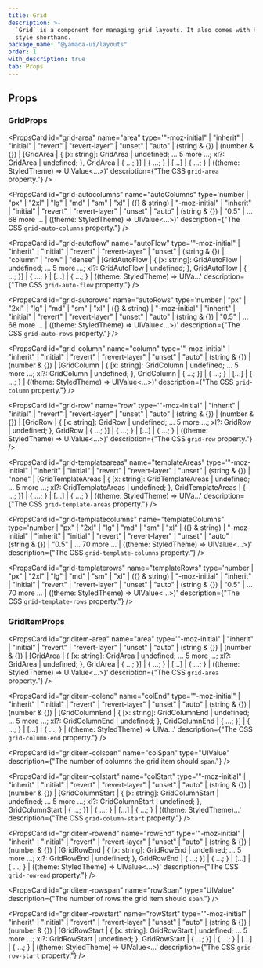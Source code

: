 ```yaml
---
title: Grid
description: >-
  `Grid` is a component for managing grid layouts. It also comes with handy
  style shorthand.
package_name: "@yamada-ui/layouts"
order: 1
with_description: true
tab: Props
---
```


## Props

### GridProps

<PropsCard
  id="grid-area"
  name="area"
  type='"-moz-initial" | "inherit" | "initial" | "revert" | "revert-layer" | "unset" | "auto" | (string & {}) | (number & {}) | [GridArea | { [x: string]: GridArea | undefined; ... 5 more ...; xl?: GridArea | undefined; }, GridArea | { ...; }] | { ...; } | [...] | { ...; } | ((theme: StyledTheme) => UIValue<...>)'
  description={"The CSS `grid-area` property."}
/>

<PropsCard
  id="grid-autocolumns"
  name="autoColumns"
  type='number | "px" | "2xl" | "lg" | "md" | "sm" | "xl" | ({} & string) | "-moz-initial" | "inherit" | "initial" | "revert" | "revert-layer" | "unset" | "auto" | (string & {}) | "0.5" | ... 68 more ... | ((theme: StyledTheme) => UIValue<...>)'
  description={"The CSS `grid-auto-columns` property."}
/>

<PropsCard
  id="grid-autoflow"
  name="autoFlow"
  type='"-moz-initial" | "inherit" | "initial" | "revert" | "revert-layer" | "unset" | (string & {}) | "column" | "row" | "dense" | [GridAutoFlow | { [x: string]: GridAutoFlow | undefined; ... 5 more ...; xl?: GridAutoFlow | undefined; }, GridAutoFlow | { ...; }] | { ...; } | [...] | { ...; } | ((theme: StyledTheme) => UIVa...'
  description={"The CSS `grid-auto-flow` property."}
/>

<PropsCard
  id="grid-autorows"
  name="autoRows"
  type='number | "px" | "2xl" | "lg" | "md" | "sm" | "xl" | ({} & string) | "-moz-initial" | "inherit" | "initial" | "revert" | "revert-layer" | "unset" | "auto" | (string & {}) | "0.5" | ... 68 more ... | ((theme: StyledTheme) => UIValue<...>)'
  description={"The CSS `grid-auto-rows` property."}
/>

<PropsCard
  id="grid-column"
  name="column"
  type='"-moz-initial" | "inherit" | "initial" | "revert" | "revert-layer" | "unset" | "auto" | (string & {}) | (number & {}) | [GridColumn | { [x: string]: GridColumn | undefined; ... 5 more ...; xl?: GridColumn | undefined; }, GridColumn | { ...; }] | { ...; } | [...] | { ...; } | ((theme: StyledTheme) => UIValue<...>)'
  description={"The CSS `grid-column` property."}
/>

<PropsCard
  id="grid-row"
  name="row"
  type='"-moz-initial" | "inherit" | "initial" | "revert" | "revert-layer" | "unset" | "auto" | (string & {}) | (number & {}) | [GridRow | { [x: string]: GridRow | undefined; ... 5 more ...; xl?: GridRow | undefined; }, GridRow | { ...; }] | { ...; } | [...] | { ...; } | ((theme: StyledTheme) => UIValue<...>)'
  description={"The CSS `grid-row` property."}
/>

<PropsCard
  id="grid-templateareas"
  name="templateAreas"
  type='"-moz-initial" | "inherit" | "initial" | "revert" | "revert-layer" | "unset" | (string & {}) | "none" | [GridTemplateAreas | { [x: string]: GridTemplateAreas | undefined; ... 5 more ...; xl?: GridTemplateAreas | undefined; }, GridTemplateAreas | { ...; }] | { ...; } | [...] | { ...; } | ((theme: StyledTheme) => UIVa...'
  description={"The CSS `grid-template-areas` property."}
/>

<PropsCard
  id="grid-templatecolumns"
  name="templateColumns"
  type='number | "px" | "2xl" | "lg" | "md" | "sm" | "xl" | ({} & string) | "-moz-initial" | "inherit" | "initial" | "revert" | "revert-layer" | "unset" | "auto" | (string & {}) | "0.5" | ... 70 more ... | ((theme: StyledTheme) => UIValue<...>)'
  description={"The CSS `grid-template-columns` property."}
/>

<PropsCard
  id="grid-templaterows"
  name="templateRows"
  type='number | "px" | "2xl" | "lg" | "md" | "sm" | "xl" | ({} & string) | "-moz-initial" | "inherit" | "initial" | "revert" | "revert-layer" | "unset" | "auto" | (string & {}) | "0.5" | ... 70 more ... | ((theme: StyledTheme) => UIValue<...>)'
  description={"The CSS `grid-template-rows` property."}
/>

### GridItemProps

<PropsCard
  id="griditem-area"
  name="area"
  type='"-moz-initial" | "inherit" | "initial" | "revert" | "revert-layer" | "unset" | "auto" | (string & {}) | (number & {}) | [GridArea | { [x: string]: GridArea | undefined; ... 5 more ...; xl?: GridArea | undefined; }, GridArea | { ...; }] | { ...; } | [...] | { ...; } | ((theme: StyledTheme) => UIValue<...>)'
  description={"The CSS `grid-area` property."}
/>

<PropsCard
  id="griditem-colend"
  name="colEnd"
  type='"-moz-initial" | "inherit" | "initial" | "revert" | "revert-layer" | "unset" | "auto" | (string & {}) | (number & {}) | [GridColumnEnd | { [x: string]: GridColumnEnd | undefined; ... 5 more ...; xl?: GridColumnEnd | undefined; }, GridColumnEnd | { ...; }] | { ...; } | [...] | { ...; } | ((theme: StyledTheme) => UIVa...'
  description={"The CSS `grid-column-end` property."}
/>

<PropsCard
  id="griditem-colspan"
  name="colSpan"
  type="UIValue<number>"
  description={"The number of columns the grid item should `span`."}
/>

<PropsCard
  id="griditem-colstart"
  name="colStart"
  type='"-moz-initial" | "inherit" | "initial" | "revert" | "revert-layer" | "unset" | "auto" | (string & {}) | (number & {}) | [GridColumnStart | { [x: string]: GridColumnStart | undefined; ... 5 more ...; xl?: GridColumnStart | undefined; }, GridColumnStart | { ...; }] | { ...; } | [...] | { ...; } | ((theme: StyledTheme)...'
  description={"The CSS `grid-column-start` property."}
/>

<PropsCard
  id="griditem-rowend"
  name="rowEnd"
  type='"-moz-initial" | "inherit" | "initial" | "revert" | "revert-layer" | "unset" | "auto" | (string & {}) | (number & {}) | [GridRowEnd | { [x: string]: GridRowEnd | undefined; ... 5 more ...; xl?: GridRowEnd | undefined; }, GridRowEnd | { ...; }] | { ...; } | [...] | { ...; } | ((theme: StyledTheme) => UIValue<...>)'
  description={"The CSS `grid-row-end` property."}
/>

<PropsCard
  id="griditem-rowspan"
  name="rowSpan"
  type="UIValue<number>"
  description={"The number of rows the grid item should `span`."}
/>

<PropsCard
  id="griditem-rowstart"
  name="rowStart"
  type='"-moz-initial" | "inherit" | "initial" | "revert" | "revert-layer" | "unset" | "auto" | (string & {}) | (number & {}) | [GridRowStart | { [x: string]: GridRowStart | undefined; ... 5 more ...; xl?: GridRowStart | undefined; }, GridRowStart | { ...; }] | { ...; } | [...] | { ...; } | ((theme: StyledTheme) => UIValue<...'
  description={"The CSS `grid-row-start` property."}
/>
